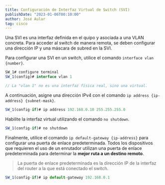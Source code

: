---
title: Configuración de Interfaz Virtual de Switch (SVI)
publishDate: "2023-01-06T00:10:00"
author: José Aular
tag: cisco
---

Una SVI es una interfaz definida en el quipo y asociada a una VLAN concreta.
Para acceder al switch de manera remota, se deben configurar una dirección IP y una máscara de subred en la SVI.

Para configurar una SVI en un switch, utilice el comando `interface vlan {number}`.

```js title="Switch #1"
SW_1# configure terminal
SW_1(config)# interface vlan 1

// La "vlan 1" no es una interfaz física real, sino una virtual.
```

A continuación, asigne una dirección IPv4 con el comando `ip address {ip-address} {subnet-mask}`.

```js title="Switch #1"
SW_1(config-if)# ip address 192.168.0.10 255.255.255.0
```

Habilite la interfaz virtual utilizando el comando `no shutdown`.

```js title="Switch #1"
SW_1(config-if)# no shutdown
```

Finalmente, utilice el comando `ip default-gateway {ip-address}` para configurar una puerta de enlace predeterminada.
Todos los dispositivos que requieren el uso de un enrutador utilizan una puerta de enlace predeterminada
para determinar la **mejor ruta a un destino remoto**.

> La puerta de enlace predeterminada es la dirección IP de la interfaz del router a la que está conectado el switch.

```js title="Switch #1"
SW_1(config-if)# ip default-gateway 192.168.0.1
```
